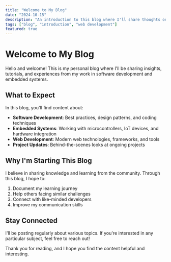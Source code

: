 ```yaml
---
title: "Welcome to My Blog"
date: "2024-10-15"
description: "An introduction to this blog where I'll share thoughts on software development, embedded systems, and technology."
tags: ["blog", "introduction", "web development"]
featured: true
---
```


# Welcome to My Blog

Hello and welcome! This is my personal blog where I'll be sharing insights, tutorials, and experiences from my work in software development and embedded systems.

## What to Expect

In this blog, you'll find content about:

- **Software Development**: Best practices, design patterns, and coding techniques
- **Embedded Systems**: Working with microcontrollers, IoT devices, and hardware integration
- **Web Development**: Modern web technologies, frameworks, and tools
- **Project Updates**: Behind-the-scenes looks at ongoing projects

## Why I'm Starting This Blog

I believe in sharing knowledge and learning from the community. Through this blog, I hope to:

1. Document my learning journey
2. Help others facing similar challenges
3. Connect with like-minded developers
4. Improve my communication skills

## Stay Connected

I'll be posting regularly about various topics. If you're interested in any particular subject, feel free to reach out!

Thank you for reading, and I hope you find the content helpful and interesting.

